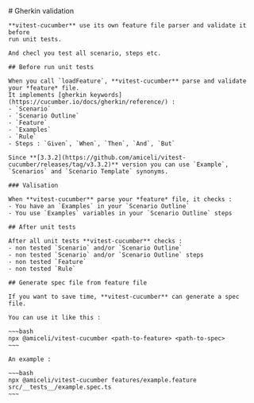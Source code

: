 
<Layout title="Gherkin">
	# Gherkin validation

    **vitest-cucumber** use its own feature file parser and validate it before 
    run unit tests.

    And checl you test all scenario, steps etc.

    ## Before run unit tests

    When you call `loadFeature`, **vitest-cucumber** parse and validate your *feature* file.
    It implements [gherkin keywords](https://cucumber.io/docs/gherkin/reference/) : 
    - `Scenario`
    - `Scenario Outline`
    - `Feature`
    - `Examples`
    - `Rule`
    - Steps : `Given`, `When`, `Then`, `And`, `But`

    Since **[3.3.2](https://github.com/amiceli/vitest-cucumber/releases/tag/v3.3.2)** version you can use `Example`, `Scenarios` and `Scenario Template` synonyms.

    ### Valisation

    When **vitest-cucumber** parse your *feature* file, it checks : 
    - You have an `Examples` in your `Scenario Outline`
    - You use `Examples` variables in your `Scenario Outline` steps

    ## After unit tests

    After all unit tests **vitest-cucumber** checks :
    - non tested `Scenario` and/or `Scenario Outline`
    - non tested `Scenario` and/or `Scenario Outline` steps
    - non tested `Feature`
    - non tested `Rule`

    ## Generate spec file from feature file

    If you want to save time, **vitest-cucumber** can generate a spec file.

    You can use it like this : 

    ~~~bash
    npx @amiceli/vitest-cucumber <path-to-feature> <path-to-spec>
    ~~~

    An example : 

    ~~~bash
    npx @amiceli/vitest-cucumber features/example.feature src/__tests__/example.spec.ts
    ~~~
</Layout>
